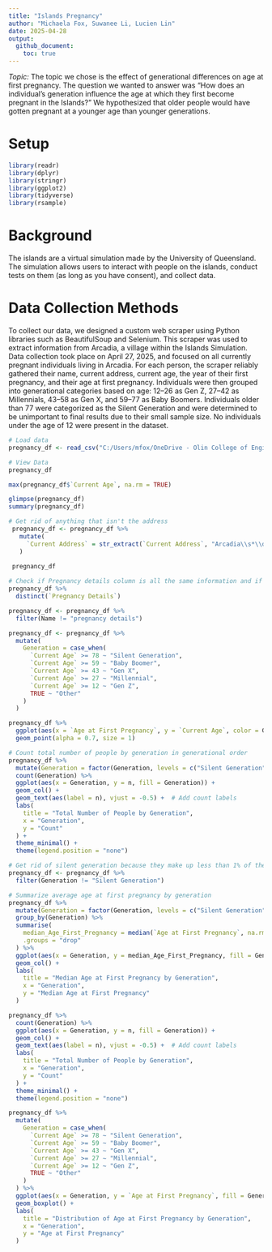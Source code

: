 ---
title: "Islands Pregnancy"
author: "Michaela Fox, Suwanee Li, Lucien Lin"
date: 2025-04-28
output:
  github_document:
    toc: true
---

*Topic:* The topic we chose is the effect of generational differences on age at first pregnancy. The question we wanted to answer was "How does an individual's generation influence the age at which they first become pregnant in the Islands?" We hypothesized that older people would have gotten pregnant at a younger age than younger generations.  

# Setup

<!-- ----------------------------------------------------------------------- -->

```{r}
library(readr)
library(dplyr)
library(stringr)
library(ggplot2)
library(tidyverse)
library(rsample)
```

# Background

<!-- ----------------------------------------------------------------------- -->

The islands are a virtual simulation made by the University of Queensland.  The simulation allows users to interact with people on the islands, conduct tests on them (as long as you have consent), and collect data.

# Data Collection Methods

<!-- ----------------------------------------------------------------------- -->

To collect our data, we designed a custom web scraper using Python libraries such as BeautifulSoup and Selenium. This scraper was used to extract information from Arcadia, a village within the Islands Simulation. Data collection took place on April 27, 2025, and focused on all currently pregnant individuals living in Arcadia. For each person, the scraper reliably gathered their name, current address, current age, the year of their first pregnancy, and their age at first pregnancy. Individuals were then grouped into generational categories based on age: 12–26 as Gen Z, 27–42 as Millennials, 43–58 as Gen X, and 59–77 as Baby Boomers. Individuals older than 77 were categorized as the Silent Generation and were determined to be unimportant to final results due to their small sample size. No individuals under the age of 12 were present in the dataset.

```{r}
# Load data
pregnancy_df <- read_csv("C:/Users/mfox/OneDrive - Olin College of Engineering/Data Science/datasciencefinal/Challenge_13/arcadia_pregnancies.csv")
```

```{r}
# View Data
pregnancy_df
```

```{r}
max(pregnancy_df$`Current Age`, na.rm = TRUE)
```

```{r}
glimpse(pregnancy_df)
summary(pregnancy_df)
```

```{r}
# Get rid of anything that isn't the address
 pregnancy_df <- pregnancy_df %>%
   mutate(
     `Current Address` = str_extract(`Current Address`, "Arcadia\\s*\\d+")
   )
 
 pregnancy_df
```

```{r}
# Check if Pregnancy details column is all the same information and if it is delete it
pregnancy_df %>%
  distinct(`Pregnancy Details`)

pregnancy_df <- pregnancy_df %>%
  filter(Name != "pregnancy details")
```

```{r}
pregnancy_df <- pregnancy_df %>%
  mutate(
    Generation = case_when(
      `Current Age` >= 78 ~ "Silent Generation",
      `Current Age` >= 59 ~ "Baby Boomer",
      `Current Age` >= 43 ~ "Gen X",
      `Current Age` >= 27 ~ "Millennial",
      `Current Age` >= 12 ~ "Gen Z",
      TRUE ~ "Other"
    )
  )
```

```{r}
pregnancy_df %>%
  ggplot(aes(x = `Age at First Pregnancy`, y = `Current Age`, color = Generation)) +
  geom_point(alpha = 0.7, size = 1)
```

```{r}
# Count total number of people by generation in generational order
pregnancy_df %>%
  mutate(Generation = factor(Generation, levels = c("Silent Generation", "Baby Boomer", "Gen X", "Millennial", "Gen Z"))) %>%
  count(Generation) %>%
  ggplot(aes(x = Generation, y = n, fill = Generation)) +
  geom_col() +
  geom_text(aes(label = n), vjust = -0.5) +  # Add count labels
  labs(
    title = "Total Number of People by Generation",
    x = "Generation",
    y = "Count"
  ) +
  theme_minimal() +
  theme(legend.position = "none")

```

```{r}
# Get rid of silent generation because they make up less than 1% of the population
pregnancy_df <- pregnancy_df %>%
  filter(Generation != "Silent Generation")
```

```{r}
# Summarize average age at first pregnancy by generation
pregnancy_df %>%
  mutate(Generation = factor(Generation, levels = c("Silent Generation", "Baby Boomer", "Gen X", "Millennial", "Gen Z"))) %>%
  group_by(Generation) %>%
  summarise(
    median_Age_First_Pregnancy = median(`Age at First Pregnancy`, na.rm = TRUE),
    .groups = "drop"
  ) %>%
  ggplot(aes(x = Generation, y = median_Age_First_Pregnancy, fill = Generation)) +
  geom_col() +
  labs(
    title = "Median Age at First Pregnancy by Generation",
    x = "Generation",
    y = "Median Age at First Pregnancy"
  )

```

```{r}
pregnancy_df %>%
  count(Generation) %>%
  ggplot(aes(x = Generation, y = n, fill = Generation)) +
  geom_col() +
  geom_text(aes(label = n), vjust = -0.5) +  # Add count labels
  labs(
    title = "Total Number of People by Generation",
    x = "Generation",
    y = "Count"
  ) +
  theme_minimal() +
  theme(legend.position = "none")
```

```{r}
pregnancy_df %>%
  mutate(
    Generation = case_when(
      `Current Age` >= 78 ~ "Silent Generation",
      `Current Age` >= 59 ~ "Baby Boomer",
      `Current Age` >= 43 ~ "Gen X",
      `Current Age` >= 27 ~ "Millennial",
      `Current Age` >= 12 ~ "Gen Z",
      TRUE ~ "Other"
    )
  ) %>%
  ggplot(aes(x = Generation, y = `Age at First Pregnancy`, fill = Generation)) +
  geom_boxplot() +
  labs(
    title = "Distribution of Age at First Pregnancy by Generation",
    x = "Generation",
    y = "Age at First Pregnancy"
  )
```
